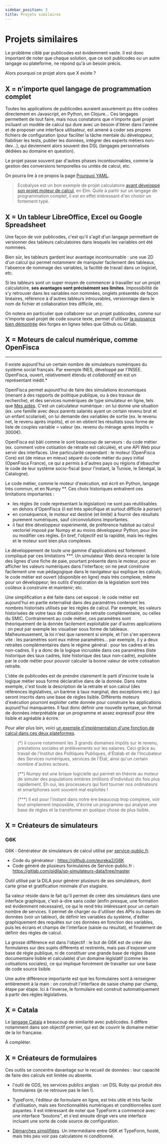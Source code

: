 ```yaml
---
sidebar_position: 3
title: Projets similaires
---
```


# Projets similaires

Le problème ciblé par publicodes est évidemment vaste. Il est donc important de noter que chaque solution, que ce soit publicodes ou un autre langage ou plateforme, ne répond qu'à un besoin précis. 

Alors pourquoi ce projet alors que X existe ?

## X = n'importe quel langage de programmation complet 

Toutes les applications de publicodes auraient assurément pu être codées directement en Javascript, en Python, en Clojure... Ces langages permettent de tout faire, mais nous constatons que n'importe quel projet incluant un modèle de calcul qui dure avec un besoin d'itérer dans l'année et de proposer une interface utilisateur, est amené à coder ses propres fichiers de configuration (pour faciliter la tâche mentale du développeur, fiabiliser les tests, publier les données, intégrer des experts métiers non-dev...), qui deviennent alors souvent des DSL (langages personnalisés dédiées au domaine en question). 

Le projet passe souvent par d'autres phases incontournables, comme la gestion des conversions temporelles ou unités de calcul, etc.

On pourra lire à ce propos la page [Pourquoi YAML](/docs/pourquoi-publicodes/pourquoi-yaml).

> Ecobalyse est un bon exemple de projet calculatoire [ayant développé son projet moteur de calcul](https://github.com/MTES-MCT/ecobalyse/blob/master/src/Data/Food/Process.elm), en Elm. Quite à partir sur un langage de programmation complet, il est en effet intéressant d'en choisir un fortement typé.


## X = Un tableur LibreOffice, Excel ou Google Spreadsheet

Une façon de voir publicodes, c'est qu'il s'agit d'un langage permettant de versionner des tableurs calculatoires dans lesquels les variables ont été nommées. 

Bien sûr, les tableurs gardent leur avantage incontournable : une vue 2D d'un calcul qui permet notammenr de manipuler facilement des tableaux, l'absence de nommage des variables, la facilité de travail dans un logiciel, etc.

Si les tableurs sont un super moyen de commencer à travailler sur un projet calculatoire, **ses avantages sont précisément ses limites**. Impossibilité de s'y retrouver dans les variables non nommées, onglets présentés de façon linéaires, référence à d'autres tableurs introuvables, versionnage dans le nom de fichier et collaboration très difficile, etc.

On notera en particulier que collaborer sur un projet publicodes, comme sur n'importe quel projet de code source texte, permet d'utiliser [la puissance bien démontrée](docs/pourquoi-publicodes/standard-modeles-ouverts) des forges en lignes telles que Github ou Gitlab. 


## X = Moteurs de calcul numérique, comme OpenFisca
---------------------

Il existe aujourd'hui un certain nombre de simulateurs numériques du système social français. Par exemple INES, développé par l'INSEE. OpenFisca, ouvert, relativement étendu et _collaboratif_ en est un représentant inédit.*

OpenFisca permet aujourd'hui de faire des simulations économiques (menant à des rapports de politique publique, ou à des travaux de recherche), et des services numériques de type simulateur en ligne, tels que [Mes aides](https://mes-aides.1jeune1solution.beta.gouv.fr). C'est un calculateur numérique : on lui donne une situation (ex. une famille avec deux parents salariés ayant un certain revenu brut et un enfant scolarisé), on lui demande des variables de sortie (ex. le revenu net, le revenu après impôts), et on en obtient les résultats sous forme de liste de couples variable = valeur (ex. revenu du ménage après impôts = 3000€).

OpenFisca est bâti comme le sont beaucoup de serveurs : du code métier (ex. comment votre cotisation de retraite est calculée), et une API Web pour servir des interfaces. Une particularité cependant : le moteur (OpenFisca Core) est (de mieux en mieux) séparé du code métier du pays initial (OpenFisca France), ce qui a permis à d'autres pays ou régions d'ébaucher le code de leur système socio-fiscal (pour l'instant, la Tunisie, le Sénégal, la Catalogne).

Le code métier, comme le moteur d'exécution, est écrit en Python, langage très commun, et en Numpy **. Ces choix historiques entraînent ces limitations importantes :

- les règles (le code représentant la législation) ne sont pas réutilisables en dehors d'OpenFisca (il est très spécifique et surtout difficile à _parser_)
- en conséquence, le moteur est destiné (et limité) à fournir des résultats purement numériques, sauf circonvolutions importantes.
- il faut être développeur expérimenté, de préférence habitué au calcul vectoriel imposé par Numpy et au moins développeur Python, pour lire ou modifier ces règles. En bref, l'objectif est la rapidité, mais les règles et le moteur sont bien plus complexes. 

Le développement de toute une gamme d'applications est fortement compliqué par ces limitations ***. Un simulateur Web devra recopier la liste des lignes d'une fiche de paie, pourtant présente dans le moteur, pour en afficher les valeurs numériques dans l'interface; on ne peut construire facilement une vue pédagogique dans le navigateur qui explique les calculs; le code métier est ouvert (disponible en ligne) mais très complexe, même pour un développeur; les outils d'exploration de la législation sont très coûteux à construire et maintenir; etc.

Une simplification a été faite dans cet exposé : le code métier est aujourd'hui en partie externalisé dans des paramètres contenant les nombres historisés utilisés par les règles de calcul. Par exemple, les valeurs historisées de votre taux de cotisation de retraite complémentaire, ou celles du SMIC. Contrairement au code métier, ces paramètres sont théoriquement de la donnée facilement exploitable par d'autres applications : on peut par exemple les visualiser sous forme de tableaux. Malheureusement, la loi n'est que rarement si simple, et l'on s'en apercevra vite : les paramètres sont eux même paramétrés... par exemple, il y a deux retraites complémentaires dans le régime général : pour les cadres et les non-cadres. Il y a donc de la logique incrustée dans ces paramètres (liste historique des taux cadres, liste historique des taux non-cadre), exploitée par le code métier pour pouvoir calculer la bonne valeur de votre cotisation retraite.

L'idée de publicodes est de prendre clairement le parti d'inscrire toute la logique métier sous forme déclarative dans de la donnée. Dans notre exemple, c'est toute la description de la retraite et son calcul (des références législatives, un barème à taux marginal, des exceptions etc.) qui seront inscrits dans une base de règles lisible. Différents moteurs d'exécution pourront exploiter cette donnée pour construire les applications aujourd'hui manquantes. Il faut donc définir une nouvelle syntaxe, un format de données interprétable par un programme et assez expressif pour être lisible et agréable à écrire.

Pour aller plus loin, voici [un exemple d'implémentation d'une fonction de calcul dans ces deux plateformes](/docs/pourquoi-publicodes/coder-un-barème).

> (*) il couvre notamment les 3 grands domaines impôts sur le revenu, prestations sociales et prélèvements sur les salaires. Ceci grâce au travail de l'Institut des Politiques Publiques, d'Étalab et de l'Incubateur des Services numériques, services de l'État, ainsi qu'un certain nombre d'autres acteurs.

> (**) Numpy est une brique logicielle qui permet en théorie au moteur de simuler des populations entières (millions d'individus) dix fois plus rapidement. Eh oui, les processeurs qui font tourner nos ordinateurs et smartphones sont souvent mal exploités !

> (***) Il est pour l'instant dans notre ère beaucoup trop complexe, voir tout simplement impossible, d'écrire un programme qui analyse une base de règles et la transforme en quelque chose de plus lisible.


X = Créateurs de simulateurs
-------------------------------

### G6K

G6K : Générateur de simulateurs de calcul utilisé par [service-public.fr](http://service-public.fr/).

- Code du générateur : https://github.com/eureka2/G6K
- Code généré de plusieurs formulaires de Service-public.fr : https://gitlab.com/pidila/sp-simulateurs-data/tree/master

Outil utilisé par la DILA pour générer plusieurs de ses simulateurs, dont carte grise et gratification minimale d'un stagiaire.

Sa valeur réside dans le fait qu'il permet de créer des simulateurs dans une interface graphique, c'est-à-dire sans coder (enfin presque, une formation est évidemment nécessaire), ce qui le rend très intéressant pour un certain nombre de services. Il permet de charger ou d'utiliser des APIs ou bases de données (voir un tableur), de définir les variables du système, d'éditer graphiquement des requêtes sur ces données en fonction des variables, puis les écrans et champs de l'interface (saisie ou résultat), et finalement de définir des règles de calcul.

La grosse différence est dans l'objectif : le but de G6K est de créer des formulaires sur des sujets différents et restreints, mais pas d'exposer une base de règle publique, ni de constituer une grande base de règles (base documentaire lisible et calculable) d'un domaine législatif (comme les cotisations sociales), ce qui implique forcément de travailler sur une base de code source lisible.

Une autre différence importante est que les formulaires sont à renseigner entièrement à la main : on construit l'interface de saisie champ par champ, étape par étape. Ici à l'inverse, le formulaire est construit automatiquement à partir des règles législatives.


X = Catala
-------------------------------

Le [langage Catala](https://catala-lang.org/) a beaucoup de similarité avec publicodes. Il diffère notamment dans son objectif premier, qui est de couvrir le domaine métier de la loi française.

À compléter.


X = Créateurs de formulaires
-------------------------------

Ces outils se concentre davantage sur le recueil de données : leur capacité de faire des calculs est limitée ou absente.  

- l'outil de GDS, les services publics anglais : un DSL Ruby qui produit des formulaires (je ne retrouve pas le lien !).

- TypeForm, l'éditeur de formulaire en ligne, est très utile et très facile d'utilisation, mais ses fonctionnalités numériques et conditionnelles sont payantes. Il est intéressant de noter que TypeForm a commencé avec une interface "boutons", et s'est ensuite dirigé vers une interface incluant une sorte de code source de configuration.

- [Démarches simplifiées](https://www.demarches-simplifiees.fr/). Un intermédiaire entre G6K et TypeForm, hosté, mais très peu voir pas calculatoire ni conditionné.

